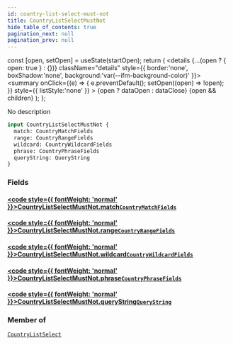 ```yaml
---
id: country-list-select-must-not
title: CountryListSelectMustNot
hide_table_of_contents: true
pagination_next: null
pagination_prev: null
---
```







  const [open, setOpen] = useState(startOpen);
  return (
    <details {...(open ? { open: true } : {})} className="details" style={{ border:'none', boxShadow:'none', background:'var(--ifm-background-color)' }}>
      <summary
        onClick={(e) => {
          e.preventDefault();
          setOpen((open) => !open);
        }}
        style={{ listStyle:'none' }}
      >
      {open ? dataOpen : dataClose}
      </summary>
      {open && children}
    </details>
  );
};




No description


```graphql
input CountryListSelectMustNot {
  match: CountryMatchFields
  range: CountryRangeFields
  wildcard: CountryWildcardFields
  phrase: CountryPhraseFields
  queryString: QueryString
}
```




### Fields

#### [<code style={{ fontWeight: 'normal' }}>CountryListSelectMustNot.<b>match</b></code>](#)<Bullet />[`CountryMatchFields`](/cris/inputs/country-match-fields) <Badge class="secondary" text="input"/>
> 
> 

#### [<code style={{ fontWeight: 'normal' }}>CountryListSelectMustNot.<b>range</b></code>](#)<Bullet />[`CountryRangeFields`](/cris/inputs/country-range-fields) <Badge class="secondary" text="input"/>
> 
> 

#### [<code style={{ fontWeight: 'normal' }}>CountryListSelectMustNot.<b>wildcard</b></code>](#)<Bullet />[`CountryWildcardFields`](/cris/inputs/country-wildcard-fields) <Badge class="secondary" text="input"/>
> 
> 

#### [<code style={{ fontWeight: 'normal' }}>CountryListSelectMustNot.<b>phrase</b></code>](#)<Bullet />[`CountryPhraseFields`](/cris/inputs/country-phrase-fields) <Badge class="secondary" text="input"/>
> 
> 

#### [<code style={{ fontWeight: 'normal' }}>CountryListSelectMustNot.<b>queryString</b></code>](#)<Bullet />[`QueryString`](/cris/inputs/query-string) <Badge class="secondary" text="input"/>
> 
> 



### Member of

[`CountryListSelect`](/cris/inputs/country-list-select)  <Badge class="secondary" text="input"/>

